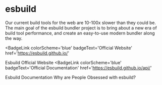 # esbuild

Our current build tools for the web are 10-100x slower than they could be. The main goal of the esbuild bundler project is to bring about a new era of build tool performance, and create an easy-to-use modern bundler along the way.

<BadgeLink
  colorScheme='blue'
  badgeText='Official Website'
  href='https://esbuild.github.io/'
>
  Esbuild Official Website
</BadgeLink>
<BadgeLink
  colorScheme='blue'
  badgeText='Official Documentation'
  href='https://esbuild.github.io/api/'
>
  Esbuild Documentation
</BadgeLink>
<BadgeLink badgeText='Watch' href='https://www.youtube.com/watch?v=9XS_RA6zyyU'>
  Why are People Obsessed with esbuild?
</BadgeLink>
